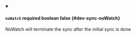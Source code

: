 
<details className="config-field" data-expandable="false" open>
<summary>

#### `noWatch` <span className="config-field-required" data-required="false">required</span> <span className="config-field-type">boolean</span> <span className="config-field-default">false</span> <span className="config-field-enum"></span> {#dev-sync-noWatch}

NoWatch will terminate the sync after the initial sync is done

</summary>



</details>
